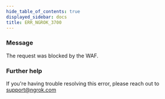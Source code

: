 ```yaml
---
hide_table_of_contents: true
displayed_sidebar: docs
title: ERR_NGROK_3700
---
```


### Message

The request was blocked by the WAF.

<ErrorDetails />

### Further help

If you're having trouble resolving this error, please reach out to [support@ngrok.com](mailto:support@ngrok.com?subject=Help%20with%20ERR_NGROK_3700)
